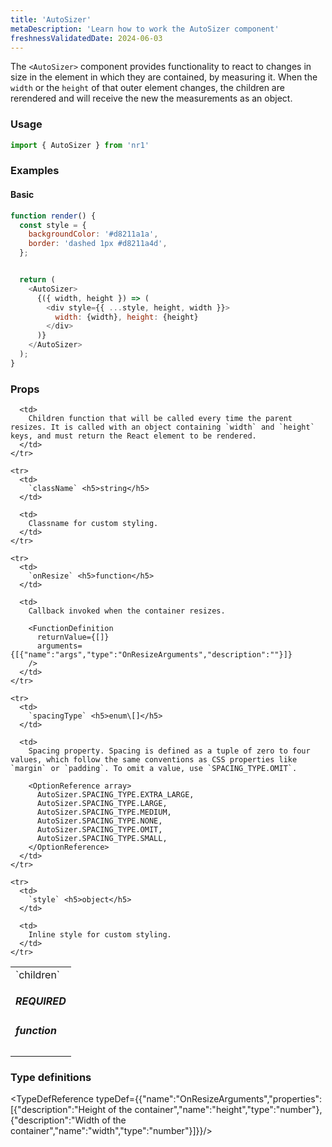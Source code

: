 ```yaml
---
title: 'AutoSizer'
metaDescription: 'Learn how to work the AutoSizer component'
freshnessValidatedDate: 2024-06-03
---
```


The `<AutoSizer>` component provides functionality to react to changes in size in the element in which they are contained, by measuring it. When the `width` or the `height` of that outer element changes, the children are rerendered and will receive the new the measurements as an object.

### Usage

```js
import { AutoSizer } from 'nr1'
```

### Examples

#### Basic

```js
function render() {
  const style = {
    backgroundColor: '#d8211a1a',
    border: 'dashed 1px #d8211a4d',
  };


  return (
    <AutoSizer>
      {({ width, height }) => (
        <div style={{ ...style, height, width }}>
          width: {width}, height: {height}
        </div>
      )}
    </AutoSizer>
  );
}
```

### Props

<table>
  <tbody>
    <tr>
      <td>
        `children` <h5>REQUIRED</h5><h5>function</h5>
      </td>

      <td>
        Children function that will be called every time the parent resizes. It is called with an object containing `width` and `height` keys, and must return the React element to be rendered.
      </td>
    </tr>

    <tr>
      <td>
        `className` <h5>string</h5>
      </td>

      <td>
        Classname for custom styling.
      </td>
    </tr>

    <tr>
      <td>
        `onResize` <h5>function</h5>
      </td>

      <td>
        Callback invoked when the container resizes.

        <FunctionDefinition
          returnValue={[]}
          arguments={[{"name":"args","type":"OnResizeArguments","description":""}]}
        />
      </td>
    </tr>

    <tr>
      <td>
        `spacingType` <h5>enum\[]</h5>
      </td>

      <td>
        Spacing property. Spacing is defined as a tuple of zero to four values, which follow the same conventions as CSS properties like `margin` or `padding`. To omit a value, use `SPACING_TYPE.OMIT`.

        <OptionReference array>
          AutoSizer.SPACING_TYPE.EXTRA_LARGE,
          AutoSizer.SPACING_TYPE.LARGE,
          AutoSizer.SPACING_TYPE.MEDIUM,
          AutoSizer.SPACING_TYPE.NONE,
          AutoSizer.SPACING_TYPE.OMIT,
          AutoSizer.SPACING_TYPE.SMALL,
        </OptionReference>
      </td>
    </tr>

    <tr>
      <td>
        `style` <h5>object</h5>
      </td>

      <td>
        Inline style for custom styling.
      </td>
    </tr>
  </tbody>
</table>

### Type definitions

<TypeDefReference typeDef={{"name":"OnResizeArguments","properties":[{"description":"Height of the container","name":"height","type":"number"},{"description":"Width of the container","name":"width","type":"number"}]}}/>
